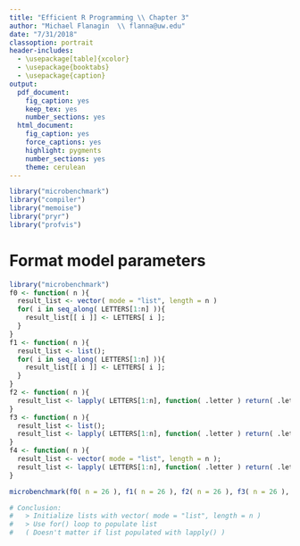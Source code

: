 ```yaml
---
title: "Efficient R Programming \\ Chapter 3"
author: "Michael Flanagin  \\ flanna@uw.edu"
date: "7/31/2018"
classoption: portrait
header-includes:
  - \usepackage[table]{xcolor}
  - \usepackage{booktabs}
  - \usepackage{caption}
output:
  pdf_document:
    fig_caption: yes
    keep_tex: yes
    number_sections: yes
  html_document:
    fig_caption: yes
    force_captions: yes
    highlight: pygments
    number_sections: yes
    theme: cerulean
---
```

  
```r
library("microbenchmark")
library("compiler")
library("memoise")
library("pryr")
library("profvis")
```


# Format model parameters
```r
library("microbenchmark")
f0 <- function( n ){
  result_list <- vector( mode = "list", length = n )
  for( i in seq_along( LETTERS[1:n] )){
    result_list[[ i ]] <- LETTERS[ i ];
  }
}
f1 <- function( n ){
  result_list <- list();
  for( i in seq_along( LETTERS[1:n] )){
    result_list[[ i ]] <- LETTERS[ i ];
  }
}
f2 <- function( n ){
  result_list <- lapply( LETTERS[1:n], function( .letter ) return( .letter ) )
}
f3 <- function( n ){
  result_list <- list();
  result_list <- lapply( LETTERS[1:n], function( .letter ) return( .letter ) )
}
f4 <- function( n ){
  result_list <- vector( mode = "list", length = n );
  result_list <- lapply( LETTERS[1:n], function( .letter ) return( .letter ) )
}

microbenchmark(f0( n = 26 ), f1( n = 26 ), f2( n = 26 ), f3( n = 26 ), f4( n = 26 ))

# Conclusion:
#   > Initialize lists with vector( mode = "list", length = n )
#   > Use for() loop to populate list
#   ( Doesn't matter if list populated with lapply() )
```

